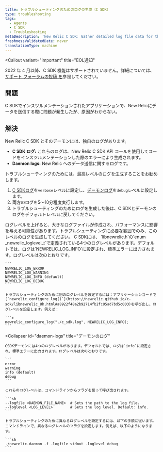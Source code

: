 ```yaml
---
title: トラブルシューティングのためのログの生成（C SDK）
type: troubleshooting
tags:
  - Agents
  - C SDK
  - Troubleshooting
metaDescription: 'New Relic C SDK: Gather detailed log file data for the SDK and daemon to diagnose problems, then return logs to their default levels.'
freshnessValidatedDate: never
translationType: machine
---
```


<Callout
  variant="important"
  title="EOL通知"
>
  2022 年 4 月以降、C SDK 機能はサポートされていません。詳細については、 [サポート フォーラムの投稿 を](https://discuss.newrelic.com/t/q1-bulk-eol-announcement-fy23/181744)参照してください。
</Callout>

## 問題

C SDKでインスツルメンテーションされたアプリケーションで、New Relicにデータを送信する際に問題が発生したが、原因がわからない。

## 解決

New Relic C SDK とそのデーモンには、独自のログがあります。

* **C SDK ログ:** これらのログは、New Relic C SDK API コールを使用してコードをインスツルメンテーションした際のエラーにより生成されます。
* **Daemon logs:** New Relic へのデータ送信に関するログです。

トラブルシューティングのためには、最高レベルのログを生成することをお勧めします。

1. [C SDKログ](#c-sdk-logs)を`verbose`レベルに設定し、[デーモンログ](#daemon-logs)を`debug`レベルに設定します。
2. 両方のログを5～10分程度実行します。
3. トラブルシューティングのためにログを生成した後は、C SDKとデーモンのログをデフォルトレベルに戻してください。

<Callout variant="caution">
  ログレベルを上げると、大きなログファイルが作成され、パフォーマンスに影響を与える可能性があります。トラブルシューティングに必要な範囲でのみ、このレベルのログを生成してください。
</Callout>

<CollapserGroup>
  <Collapser
    id="c-sdk-logs"
    title="C SDKログ"
  >
    C SDKには、 `libnewrelic.h`の`enum _newrelic_loglevel_t`で定義されている4つのログレベルがあります。デフォルトでは、ログは`NEWRELIC_LOG_INFO`に設定され、標準エラーに出力されます。ログレベルは次のとおりです。

    ```
    NEWRELIC_LOG_ERROR
    NEWRELIC_LOG_WARNING
    NEWRELIC_LOG_INFO (default)
    NEWRELIC_LOG_DEBUG
    ```

    トラブルシューティングのために別のログレベルを設定するには：アプリケーションコードで[`newrelic_configure_log()`](https://newrelic.github.io/c-sdk/libnewrelic_8h.html#a8922f48a2b92714fb2fc05ad7bd5c003)を呼び出し、ログレベルを設定します。例えば：

    ```c
    newrelic_configure_log("./c_sdk.log", NEWRELIC_LOG_INFO);
    ```
  </Collapser>

  <Collapser
    id="daemon-logs"
    title="デーモンのログ"
  >
    CSDKデーモンには4つのログレベルがあります。デフォルトでは、ログは`info`に設定され、標準エラーに出力されます。ログレベルは次のとおりです。

    ```
    error
    warning
    info (default)
    debug
    ```

    これらのログレベルは、コマンドラインからフラグを使って呼び出されます。

    ```sh
    --logfile <DAEMON_FILE_NAME>  # Sets the path to the log file.
    --loglevel <LOG_LEVEL>        # Sets the log level. Default: info.
    ```

    トラブルシューティングのために異なるログレベルを設定するには、以下の手順に従います。コマンドラインで、異なるログレベルのフラグを設定します。例えば、以下のようになります。

    ```sh
    ./newrelic-daemon -f -logfile stdout -loglevel debug
    ```
  </Collapser>
</CollapserGroup>